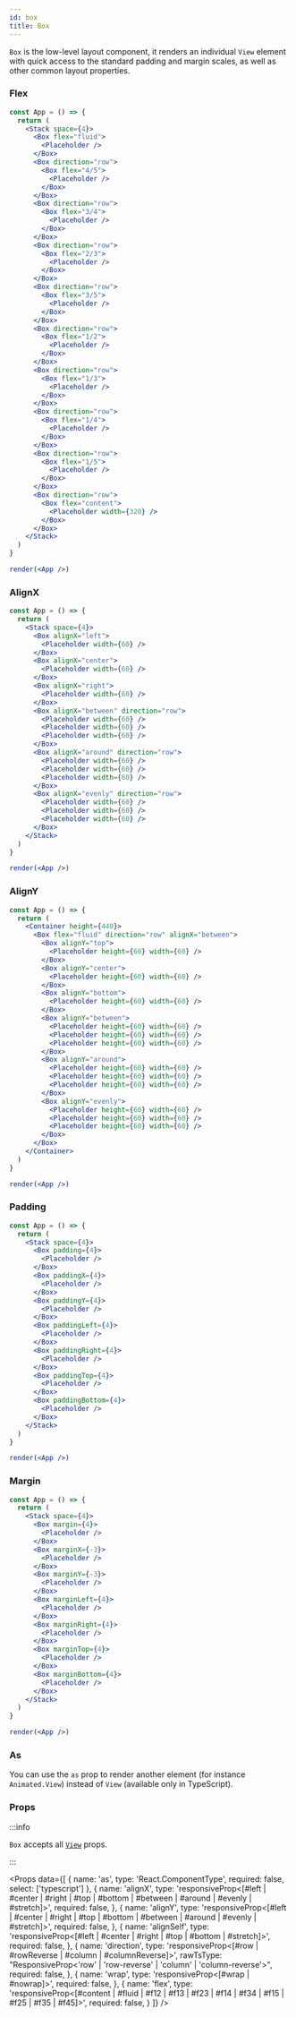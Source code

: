 ```yaml
---
id: box
title: Box
---
```



`Box` is the low-level layout component, it renders an individual `View` element with quick access to the standard padding and margin scales, as well as other common layout properties.

### Flex

```jsx live
const App = () => {
  return (
    <Stack space={4}>
      <Box flex="fluid">
        <Placeholder />
      </Box>
      <Box direction="row">
        <Box flex="4/5">
          <Placeholder />
        </Box>
      </Box>
      <Box direction="row">
        <Box flex="3/4">
          <Placeholder />
        </Box>
      </Box>
      <Box direction="row">
        <Box flex="2/3">
          <Placeholder />
        </Box>
      </Box>
      <Box direction="row">
        <Box flex="3/5">
          <Placeholder />
        </Box>
      </Box>
      <Box direction="row">
        <Box flex="1/2">
          <Placeholder />
        </Box>
      </Box>
      <Box direction="row">
        <Box flex="1/3">
          <Placeholder />
        </Box>
      </Box>
      <Box direction="row">
        <Box flex="1/4">
          <Placeholder />
        </Box>
      </Box>
      <Box direction="row">
        <Box flex="1/5">
          <Placeholder />
        </Box>
      </Box>
      <Box direction="row">
        <Box flex="content">
          <Placeholder width={320} />
        </Box>
      </Box>
    </Stack>
  )
}

render(<App />)
```

### AlignX

```jsx live
const App = () => {
  return (
    <Stack space={4}>
      <Box alignX="left">
        <Placeholder width={60} />
      </Box>
      <Box alignX="center">
        <Placeholder width={60} />
      </Box>
      <Box alignX="right">
        <Placeholder width={60} />
      </Box>
      <Box alignX="between" direction="row">
        <Placeholder width={60} />
        <Placeholder width={60} />
        <Placeholder width={60} />
      </Box>
      <Box alignX="around" direction="row">
        <Placeholder width={60} />
        <Placeholder width={60} />
        <Placeholder width={60} />
      </Box>
      <Box alignX="evenly" direction="row">
        <Placeholder width={60} />
        <Placeholder width={60} />
        <Placeholder width={60} />
      </Box>
    </Stack>
  )
}

render(<App />)
```

### AlignY

```jsx live
const App = () => {
  return (
    <Container height={440}>
      <Box flex="fluid" direction="row" alignX="between">
        <Box alignY="top">
          <Placeholder height={60} width={60} />
        </Box>
        <Box alignY="center">
          <Placeholder height={60} width={60} />
        </Box>
        <Box alignY="bottom">
          <Placeholder height={60} width={60} />
        </Box>
        <Box alignY="between">
          <Placeholder height={60} width={60} />
          <Placeholder height={60} width={60} />
          <Placeholder height={60} width={60} />
        </Box>
        <Box alignY="around">
          <Placeholder height={60} width={60} />
          <Placeholder height={60} width={60} />
          <Placeholder height={60} width={60} />
        </Box>
        <Box alignY="evenly">
          <Placeholder height={60} width={60} />
          <Placeholder height={60} width={60} />
          <Placeholder height={60} width={60} />
        </Box>
      </Box>
    </Container>
  )
}

render(<App />)
```

### Padding

```jsx live
const App = () => {
  return (
    <Stack space={4}>
      <Box padding={4}>
        <Placeholder />
      </Box>
      <Box paddingX={4}>
        <Placeholder />
      </Box>
      <Box paddingY={4}>
        <Placeholder />
      </Box>
      <Box paddingLeft={4}>
        <Placeholder />
      </Box>
      <Box paddingRight={4}>
        <Placeholder />
      </Box>
      <Box paddingTop={4}>
        <Placeholder />
      </Box>
      <Box paddingBottom={4}>
        <Placeholder />
      </Box>
    </Stack>
  )
}

render(<App />)
```

### Margin

```jsx live
const App = () => {
  return (
    <Stack space={4}>
      <Box margin={4}>
        <Placeholder />
      </Box>
      <Box marginX={-3}>
        <Placeholder />
      </Box>
      <Box marginY={-3}>
        <Placeholder />
      </Box>
      <Box marginLeft={4}>
        <Placeholder />
      </Box>
      <Box marginRight={4}>
        <Placeholder />
      </Box>
      <Box marginTop={4}>
        <Placeholder />
      </Box>
      <Box marginBottom={4}>
        <Placeholder />
      </Box>
    </Stack>
  )
}

render(<App />)
```

### As

You can use the `as` prop to render another element (for instance `Animated.View`) instead of `View` (available only in TypeScript).

### Props

:::info

`Box` accepts all [`View`](https://reactnative.dev/docs/view) props.

:::

<Props
  data={[
    {
      name: 'as',
      type: 'React.ComponentType',
      required: false,
      select: ['typescript']
    },
    {
      name: 'alignX',
      type: 'responsiveProp<[#left | #center | #right | #top | #bottom | #between | #around | #evenly | #stretch]>',
      required: false,
    },
    {
      name: 'alignY',
      type: 'responsiveProp<[#left | #center | #right | #top | #bottom | #between | #around | #evenly | #stretch]>',
      required: false,
    },
    {
      name: 'alignSelf',
      type: 'responsiveProp<[#left | #center | #right | #top | #bottom | #stretch]>',
      required: false,
    },
    {
      name: 'direction',
      type: 'responsiveProp<[#row | #rowReverse | #column | #columnReverse]>',
      rawTsType: "ResponsiveProp<'row' | 'row-reverse' | 'column' | 'column-reverse'>",
      required: false,
    },
    {
      name: 'wrap',
      type: 'responsiveProp<[#wrap | #nowrap]>',
      required: false,
    },
    {
      name: 'flex',
      type: 'responsiveProp<[#content | #fluid | #f12 | #f13 | #f23 | #f14 | #f34 | #f15 | #f25 | #f35 | #f45]>',
      required: false,
    }
  ]} />

<BoxProps />
